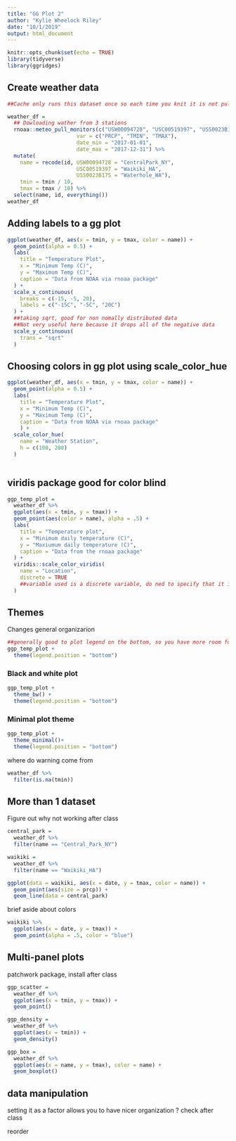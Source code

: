 ```yaml
---
title: "GG Plot 2"
author: "Kylie Wheelock Riley"
date: "10/1/2019"
output: html_document
---
```


```r
knitr::opts_chunk$set(echo = TRUE)
library(tidyverse)
library(ggridges)
```


## Create weather data 
```r
##Cache only runs this dataset once so each time you knit it is not pulling it from the server. 

weather_df = 
  ## Dowloading wather from 3 stations
  rnoaa::meteo_pull_monitors(c("USW00094728", "USC00519397", "USS0023B17S"),
                      var = c("PRCP", "TMIN", "TMAX"), 
                      date_min = "2017-01-01",
                      date_max = "2017-12-31") %>%
  mutate(
    name = recode(id, USW00094728 = "CentralPark_NY", 
                      USC00519397 = "Waikiki_HA",
                      USS0023B17S = "Waterhole_WA"),
    tmin = tmin / 10,
    tmax = tmax / 10) %>%
  select(name, id, everything())
weather_df
```

## Adding labels to a gg plot
```r
ggplot(weather_df, aes(x = tmin, y = tmax, color = name)) + 
  geom_point(alpha = 0.5) + 
  labs(
    title = "Temperature Plot",
    x = "Minimum Temp (C)",
    y = "Maximum Temp (C)",
    caption = "Data from NOAA via rnoaa package"
  ) +
  scale_x_continuous(
    breaks = c(-15, -5, 20),
    labels = c("-15C", "-5C", "20C")
  ) +
  ##taking sqrt, good for non nomally distributed data
  ##Not very useful here because it drops all of the negative data
  scale_y_continuous(
    trans = "sqrt"
  )


```

## Choosing colors in gg plot using scale_color_hue
```r
ggplot(weather_df, aes(x = tmin, y = tmax, color = name)) + 
  geom_point(alpha = 0.5) + 
  labs(
    title = "Temperature Plot",
    x = "Minimum Temp (C)",
    y = "Maximum Temp (C)",
    caption = "Data from NOAA via rnoaa package"
    ) +
  scale_color_hue(
    name = "Weather Station",
    h = c(100, 200)
  )
      
```

## viridis package good for color blind
```r
ggp_temp_plot = 
  weather_df %>% 
  ggplot(aes(x = tmin, y = tmax)) + 
  geom_point(aes(color = name), alpha = .5) + 
  labs(
    title = "Temperature plot",
    x = "Minimum daily temperature (C)",
    y = "Maxiumum daily temperature (C)",
    caption = "Data from the rnoaa package"
  ) + 
  viridis::scale_color_viridis(
    name = "Location", 
    discrete = TRUE
    ##variable used is a discrete variable, do ned to specify that it is true
  )
```

## Themes 

Changes general organizarion

```r
##generally good to plot legend on the bottom, so you have more room for your actual graph
ggp_temp_plot + 
  theme(legend.position = "bottom")

```
### Black and white plot
```r
ggp_temp_plot + 
  theme_bw() +
  theme(legend.position = "bottom")
```
### Minimal plot theme
```r
ggp_temp_plot + 
  theme_minimal()+
  theme(legend.position = "bottom")
```

where do warning come from
```r
weather_df %>% 
  filter(is.na(tmin))
```

## More than 1 dataset
Figure out why not working after class
```r
central_park = 
  weather_df %>% 
  filter(name == "Central_Park_NY")

waikiki = 
  weather_df %>% 
  filter(name == "Waikiki_HA")

ggplot(data = waikiki, aes(x = date, y = tmax, color = name)) +
  geom_point(aes(size = prcp)) +
  geom_line(data = central_park)

```

brief aside about colors
```r
waikiki %>% 
  ggplot(aes(x = date, y = tmax)) +
  geom_point(alpha = .5, color = "blue")
```


## Multi-panel plots 
patchwork package, install after class

```r
ggp_scatter =
  weather_df %>%
  ggplot(aes(x = tmin, y = tmax)) +
  geom_point()

ggp_density = 
  weather_df %>%
  ggplot(aes(x = tmin)) +
  geom_density()

ggp_box = 
  weather_df %>%
  ggplot(aes(x = name, y = tmax), color = name) +
  geom_boxplot()
```

## data manipulation
setting it as a factor allows you to have nicer organization ?
check after class



reorder

